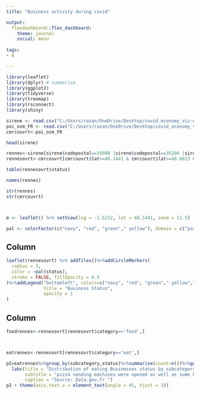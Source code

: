 ```yaml
---
title: "Business activity during covid"

output: 
  flexdashboard::flex_dashboard:
    theme: journal
    social: menu
    
tags:
- A

---
```



```r

library(leaflet)
library(dplyr) # summerise
library(ggplot2)
library(tidyverse)
library(treemap)
library(rsconnect)
library(shiny)

```

```r


sirene <- read.csv("C:/Users/razan/OneDrive/Desktop/covid_economy_viz-main/sirene_bretagne.csv", sep=";")
poi_osm_FR <- read.csv("C:/Users/razan/OneDrive/Desktop/covid_economy_viz-main/poi_osm_FR.csv")
cmrcouvrt<-poi_osm_FR

head(sirene)

rennes<-sirene[sirene$codepostal==35000 |sirene$codepostal==35200 |sirene$codepostal==35700,]
rennesovrt<-cmrcouvrt[cmrcouvrt$lat<=48.1441 & cmrcouvrt$lat>=48.0813 & cmrcouvrt$lon>=-1.7437 & cmrcouvrt$lon<=-1.6212,]

table(rennesovrt$status)

names(rennes)

str(rennes)
str(cmrcouvrt)



m <- leaflet() %>% setView(lng = -1.6212, lat = 48.1441, zoom = 11.5)

pal <- colorFactor(c("navy", "red", "green"," yellow"), domain = c("partial", "closed","open","open_adapted"))

```

Column {data-width=650}
---------------------------------------------


```r

leaflet(rennesovrt) %>% addTiles()%>%addCircleMarkers(
  radius = 3,
  color = ~pal(status),
  stroke = FALSE, fillOpacity = 0.5
)%>%addLegend("bottomleft", colors=c("navy", "red", "green"," yellow","grey"),labels=c("partial", "closed","open","open_adapted","unknown"),
              title = "Business Status",
              opacity = 1
)

```


Column {data-width=350}
---------------------------------------------

```r




foodrennes<-rennesovrt[rennesovrt$category=='food',]



eatrennes<-rennesovrt[rennesovrt$category=='eat',]

p2=eatrennes%>%group_by(subcategory,status)%>%summarise(count=n())%>%ggplot(aes(x=subcategory,y=count,fill=status))+geom_bar(stat="identity",color = "grey40", alpha = .5)+
  labs(title = "Distribution of eating Businesses status by subcategory",
       subtitle = "pizza vending machines were opened as well as some bars",
       caption = "Source: Data.gov.fr ")
p2 + theme(axis.text.x = element_text(angle = 45, hjust = 1))

```
